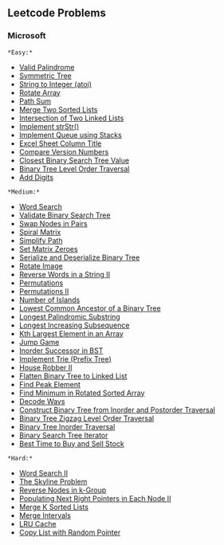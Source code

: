 == Leetcode Problems ==

=== Microsoft ===
 *Easy:*
* [[https://leetcode.com/problems/valid-palindrome/| Valid Palindrome]]
* [[https://leetcode.com/problems/symmetric-tree/| Symmetric Tree]]
* [[https://leetcode.com/problems/string-to-integer-atoi/| String to Integer (atoi)]]
* [[https://leetcode.com/problems/rotate-array/| Rotate Array]]
* [[https://leetcode.com/problems/path-sum/| Path Sum]]
* [[https://leetcode.com/problems/merge-two-sorted-lists/| Merge Two Sorted Lists]]
* [[https://leetcode.com/problems/intersection-of-two-linked-lists/| Intersection of Two Linked Lists]]
* [[https://leetcode.com/problems/implement-strstr/| Implement strStr()]]
* [[https://leetcode.com/problems/implement-queue-using-stacks/| Implement Queue using Stacks]]
* [[https://leetcode.com/problems/excel-sheet-column-title/| Excel Sheet Column Title]]
* [[https://leetcode.com/problems/compare-version-numbers/| Compare Version Numbers]]
* [[leetcode_170| Closest Binary Search Tree Value]]
* [[https://leetcode.com/problems/binary-tree-level-order-traversal/| Binary Tree Level Order Traversal]]
* [[https://leetcode.com/problems/add-digits/| Add Digits]]

 *Medium:*
* [[https://leetcode.com/problems/word-search/| Word Search]]
* [[https://leetcode.com/problems/validate-binary-search-tree/| Validate Binary Search Tree]]
* [[https://leetcode.com/problems/swap-nodes-in-pairs/| Swap Nodes in Pairs]]
* [[https://leetcode.com/problems/spiral-matrix/| Spiral Matrix]]
* [[https://leetcode.com/problems/simplify-path/| Simplify Path]]
* [[https://leetcode.com/problems/set-matrix-zeroes/| Set Matrix Zeroes]]
* [[https://leetcode.com/problems/serialize-and-deserialize-binary-tree/| Serialize and Deserialize Binary Tree]]
* [[https://leetcode.com/problems/rotate-image/| Rotate Image]]
* [[leetcode_186| Reverse Words in a String II]]
* [[https://leetcode.com/problems/permutations/| Permutations]]
* [[https://leetcode.com/problems/permutations-ii/| Permutations II]]
* [[https://leetcode.com/problems/number-of-islands/| Number of Islands]]
* [[https://leetcode.com/problems/lowest-common-ancestor-of-a-binary-tree/| Lowest Common Ancestor of a Binary Tree]]
* [[https://leetcode.com/problems/longest-palindromic-substring/| Longest Palindromic Substring]]
* [[https://leetcode.com/problems/longest-increasing-subsequence/| Longest Increasing Subsequence]]
* [[https://leetcode.com/problems/kth-largest-element-in-an-array/| Kth Largest Element in an Array]]
* [[https://leetcode.com/problems/jump-game/| Jump Game]]
* [[leetcode_285| Inorder Successor in BST]]
* [[https://leetcode.com/problems/implement-trie-prefix-tree/| Implement Trie (Prefix Tree)]]
* [[https://leetcode.com/problems/house-robber-ii/| House Robber II]]
* [[https://leetcode.com/problems/flatten-binary-tree-to-linked-list/| Flatten Binary Tree to Linked List]]
* [[https://leetcode.com/problems/find-peak-element/| Find Peak Element]]
* [[https://leetcode.com/problems/find-minimum-in-rotated-sorted-array/| Find Minimum in Rotated Sorted Array]]
* [[https://leetcode.com/problems/decode-ways/| Decode Ways]]
* [[https://leetcode.com/problems/construct-binary-tree-from-inorder-and-postorder-traversal/| Construct Binary Tree from Inorder and Postorder Traversal]]
* [[https://leetcode.com/problems/binary-tree-zigzag-level-order-traversal/| Binary Tree Zigzag Level Order Traversal]]
* [[https://leetcode.com/problems/binary-tree-inorder-traversal/| Binary Tree Inorder Traversal]]
* [[https://leetcode.com/problems/binary-search-tree-iterator/| Binary Search Tree Iterator]]
* [[https://leetcode.com/problems/best-time-to-buy-and-sell-stock/| Best Time to Buy and Sell Stock]]

 *Hard:*
* [[https://leetcode.com/problems/word-search-ii/| Word Search II]]
* [[https://leetcode.com/problems/the-skyline-problem/| The Skyline Problem]]
* [[https://leetcode.com/problems/reverse-nodes-in-k-group/| Reverse Nodes in k-Group]]
* [[https://leetcode.com/problems/populating-next-right-pointers-in-each-node-ii/| Populating Next Right Pointers in Each Node II]]
* [[https://leetcode.com/problems/merge-k-sorted-lists/| Merge K Sorted Lists]]
* [[https://leetcode.com/problems/merge-intervals/| Merge Intervals]]
* [[https://leetcode.com/problems/lru-cache/| LRU Cache]]
* [[https://leetcode.com/problems/copy-list-with-random-pointer/| Copy List with Random Pointer]]
